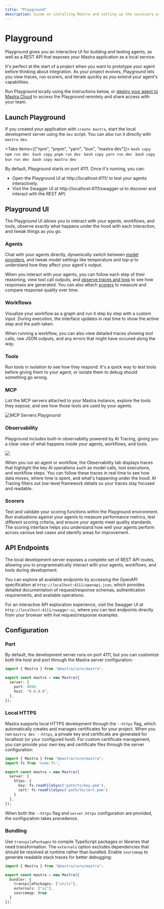 ```yaml
---
title: "Playground"
description: Guide on installing Mastra and setting up the necessary prerequisites for running it with various LLM providers.
---
```



# Playground

Playground gives you an interactive UI for building and testing agents, as well as a REST API that exposes your Mastra application as a local service.

It's perfect at the start of a project when you want to prototype your agent before thinking about integration. As your project evolves, Playground lets you view traces, run scorers, and iterate quickly as you extend your agent's capabilities.

Run Playground locally using the instructions below, or [deploy your agent to Mastra Cloud](/docs/mastra-cloud/setting-up) to access the Playground remotely and share access with your team.

<YouTube id="spGlcTEjuXY" startTime={126}/>

## Launch Playground

If you created your application with `create mastra`, start the local development server using the `dev` script. You can also run it directly with `mastra dev`.

<Tabs items={["npm", "pnpm", "yarn", "bun", "mastra dev"]}>
  <Tab>
    ```bash copy
    npm run dev
    ```
  </Tab>
  <Tab>
    ```bash copy
    pnpm run dev
    ```
  </Tab>
  <Tab>
    ```bash copy
    yarn run dev
    ```
  </Tab>
  <Tab>
    ```bash copy
    bun run dev
    ```
  </Tab>
  <Tab>
    ```bash copy
    mastra dev
    ```
  </Tab>
</Tabs>

By default, Playground starts on port 4111. Once it's running, you can:

- Open the Playground UI at http://localhost:4111/ to test your agents interactively.
- Visit the Swagger UI at http://localhost:4111/swagger-ui to discover and interact with the REST API.

## Playground UI

The Playground UI allows you to interact with your agents, workflows, and tools, observe exactly what happens under the hood with each interaction, and tweak things as you go. 

### Agents


Chat with your agents directly, dynamically switch between [model providers](/models), and tweak model settings like temperature and top-p to understand how they affect your agent's output.

<VideoPlayer
  src="https://res.cloudinary.com/mastra-assets/video/upload/v1751406022/local-dev-agents-playground_100_m3begx.mp4"
/>

When you interact with your agents, you can follow each step of their reasoning, view tool call outputs, and [observe traces and logs](#observability) to see how responses are generated. You can also attach [scorers](#scorers) to measure and compare response quality over time.

### Workflows

Visualize your workflow as a graph and run it step by step with a custom input. During execution, the interface updates in real time to show the active step and the path taken.

<VideoPlayer
  src="https://res.cloudinary.com/mastra-assets/video/upload/v1751406027/local-dev-workflows-playground_100_rbc466.mp4"
/>

When running a workflow, you can also view detailed traces showing tool calls, raw JSON outputs, and any errors that might have occured along the way.

### Tools

Run tools in isolation to see how they respond. It's a quick way to test tools before giving them to your agent, or isolate them to debug should something go wrong.

<VideoPlayer
  src="https://res.cloudinary.com/mastra-assets/video/upload/v1751406316/local-dev-agents-tools_100_fe1jdt.mp4"
/>
### MCP
List the MCP servers attached to your Mastra instance, explore the tools they expose, and see how those tools are used by your agents.


![MCP Servers Playground](/image/local-dev/local-dev-mcp-server-playground.jpg)

### Observability

Playground includes built-in observability powered by AI Tracing, giving you a clear view of what happens inside your agents, workflows, and tools.

![](https://mastra.ai/_next/image?url=%2Ftracingafter.png&w=1920&q=75)

When you run an agent or workflow, the Observability tab displays traces that highlight the key AI operations such as model calls, tool executions, and workflow steps. You can follow these traces in real time to see how data moves, where time is spent, and what's happening under the hood. AI Tracing filters out low-level framework details so your traces stay focused and readable.


### Scorers

Test and validate your scoring functions within the Playground environment. Run evaluations against your agents to measure performance metrics, test different scoring criteria, and ensure your agents meet quality standards. The scoring interface helps you understand how well your agents perform across various test cases and identify areas for improvement.

## API Endpoints

The local development server exposes a complete set of REST API routes, allowing you to programmatically interact with your agents, workflows, and tools during development.

You can explore all available endpoints by accessing the OpenAPI specification at `http://localhost:4111/openapi.json`, which provides detailed documentation of request/response schemas, authentication requirements, and available operations. 

For an interactive API exploration experience, visit the Swagger UI at `http://localhost:4111/swagger-ui`, where you can test endpoints directly from your browser with live request/response examples. 

## Configuration

### Port

By default, the development server runs on port 4111, but you can customize both the host and port through the Mastra server configuration: 

```typescript
import { Mastra } from "@mastra/core/mastra";

export const mastra = new Mastra({
  server: {
    port: 8080,
    host: "0.0.0.0",
  },
});
```

### Local HTTPS

Mastra supports local HTTPS development through the `--https` flag, which automatically creates and manages certificates for your project. When you run `mastra dev --https`, a private key and certificate are generated for localhost (or your configured host). For custom certificate management, you can provide your own key and certificate files through the server configuration:

```typescript
import { Mastra } from "@mastra/core/mastra";
import fs from 'node:fs';

export const mastra = new Mastra({
  server: {
    https: {
      key: fs.readFileSync('path/to/key.pem'),
      cert: fs.readFileSync('path/to/cert.pem')
    }
  },
});
```
When both the `--https` flag and `server.https` configuration are provided, the configuration takes precedence.

### Bundling

Use `transpilePackages` to compile TypeScript packages or libraries that need transformation. The `externals` option excludes dependencies that should be resolved at runtime rather than bundled. Enable `sourcemap` to generate readable stack traces for better debugging:

```typescript
import { Mastra } from "@mastra/core/mastra";

export const mastra = new Mastra({
  bundler: {
    transpilePackages: ["utils"],
    externals: ["ui"],
    sourcemap: true
  }
});
```